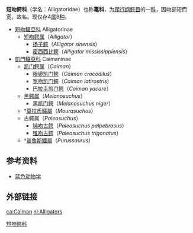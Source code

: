 {{Expand language|en|time=2019-07-09T06:12:08+00:00}}
{{Automatic taxobox
 | fossil_range = {{fossil range|83|0|ref=<ref>[http://palaeo.gly.bris.ac.uk/Palaeofiles/Fossilgroups/Crocodylomorpha/Alligator.html Family Alligatoridae (Alligators and Caiman)] {{Webarchive|url=https://web.archive.org/web/20160304193419/http://palaeo.gly.bris.ac.uk/palaeofiles/fossilgroups/crocodylomorpha/Alligator.html |date=2016-03-04 }} University of Bristol. Quote:"The Alligatoridae appears in the Upper Cretaceous while the genus Alligator first occurs in the Oligocene."</ref>}}[[白堊紀|白堊紀]]－現代
 | image =Florida Alligator.jpg
 | image_width = 200px
 | image_caption = [[密西西比鳄|密西西比鳄]]（''Alligator mississippiensis''）
 | taxon = Alligatoridae
 | authority = [[约翰·爱德华·格雷|Gray]], 1844
}}

'''短吻鳄科'''（学名：Alligatoridae）也称'''鼍科'''，为[[爬行纲|爬行纲]][[鳄目|鳄目]]的一[[科_(生物)|科]]，因吻部短而宽，故名。现仅存4[[属|属]]8[[种|种]]。

* [[短吻鱷亞科|短吻鱷亞科]] Alligatorinae
** [[短吻鳄属|短吻鳄属]]（''Alligator''）
***[[扬子鳄|扬子鳄]]（''Alligator sinensis''）
***[[密西西比鳄|密西西比鳄]]（''Alligator mississippiensis''）
* [[凱門鱷亞科|凱門鱷亞科]] Caimaninae
** [[凯门鳄属|凯门鳄属]]（''Caiman''）
***[[眼镜凯门鳄|眼镜凯门鳄]]（''Caiman crocodilus''）
***[[宽吻凯门鳄|宽吻凯门鳄]]（''Caiman latirostris''）
***[[巴拉圭凯门鳄|巴拉圭凯门鳄]]（''Caiman yacare''）
** [[黑鳄属|黑鳄属]]（''Melanosuchus''）
***[[黑凯门鳄|黑凯门鳄]]（''Melanosuchus niger''）
** †[[莫拉氏鱷屬|莫拉氏鱷屬]]（''Mourasuchus''）
** 古鳄属（''Paleosuchus''）
***[[钝吻古鳄|钝吻古鳄]]（''Paleosuchus palpebrosus''）
***[[锥吻古鳄|锥吻古鳄]]（''Paleosuchus trigonatus''）
** †[[普魯斯鱷|普魯斯鱷屬]]（''Purussaurus''）

==参考资料==
{{Reflist}}
*[http://www.blueanimalbio.com/reptile/e/duanwene.htm 蓝色动物学] {{Wayback|url=http://www.blueanimalbio.com/reptile/e/duanwene.htm |date=20141002142246 }}
==外部链接==
{{Wikispecies-inline}}
{{commonscat-inline}}
{{鱷目|A.}}
{{Taxonbar|from=Q6184764}}

[[Category:短吻鳄科|]]

[[ca:Caiman|ca:Caiman]]
[[nl:Alligators|nl:Alligators]]
